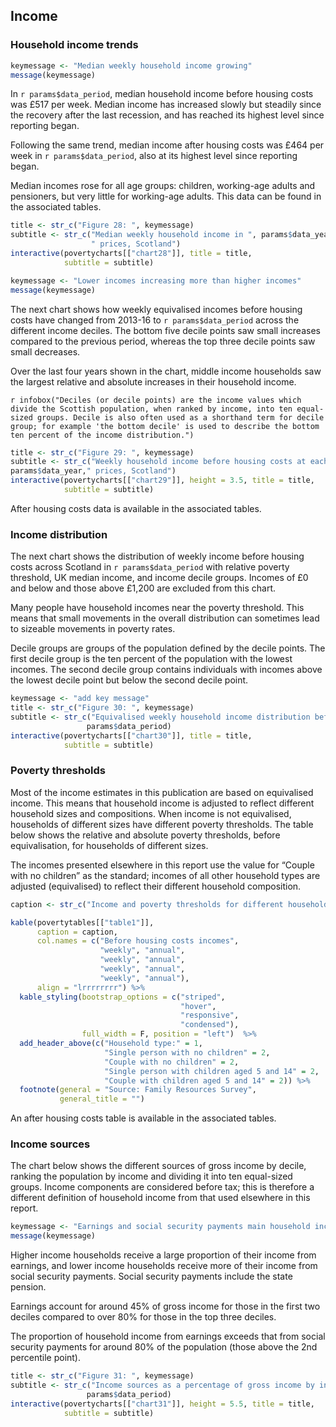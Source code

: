 ## Income

### Household income trends

```{r}
keymessage <- "Median weekly household income growing"
message(keymessage)
```

In `r params$data_period`, median household income before housing costs was £517 per week. Median income has increased slowly but steadily since the recovery after the last recession, and has reached its highest level since reporting began.

Following the same trend, median income after housing costs was £464 per week in `r params$data_period`, also at its highest level since reporting began.

Median incomes rose for all age groups: children, working-age adults and pensioners, but very little for working-age adults. This data can be found in the associated tables.


```{r chart28}
title <- str_c("Figure 28: ", keymessage)
subtitle <- str_c("Median weekly household income in ", params$data_year, 
                  " prices, Scotland")
interactive(povertycharts[["chart28"]], title = title,
            subtitle = subtitle)
```

```{r}
keymessage <- "Lower incomes increasing more than higher incomes"
message(keymessage)
```

The next chart shows how weekly equivalised incomes before housing costs have changed from 2013-16 to `r params$data_period` across the different income deciles. The bottom five decile points saw small increases compared to the previous period, whereas the top three decile points saw small decreases.

Over the last four years shown in the chart, middle income households saw the largest relative and absolute increases in their household income.

`r infobox("Deciles (or decile points) are the income values which divide the Scottish population, when ranked by income, into ten equal-sized groups. Decile is also often used as a shorthand term for decile group; for example 'the bottom decile' is used to describe the bottom ten percent of the income distribution.")`


```{r chart29}
title <- str_c("Figure 29: ", keymessage)
subtitle <- str_c("Weekly household income before housing costs at each decile point in ",
params$data_year," prices, Scotland")
interactive(povertycharts[["chart29"]], height = 3.5, title = title,
            subtitle = subtitle)
```

After housing costs data is available in the associated tables.

### Income distribution

The next chart shows the distribution of weekly income before housing costs across Scotland in `r params$data_period` with relative poverty threshold, UK median income, and income decile groups. Incomes of £0 and below and those above £1,200 are excluded from this chart.

Many people have household incomes near the poverty threshold. This means that small movements in the overall distribution can sometimes lead to sizeable movements in poverty rates.

Decile groups are groups of the population defined by the decile points. The first decile group is the ten percent of the population with the lowest incomes. The second decile group contains individuals with incomes above the lowest decile point but below the second decile point.


```{r chart30}
keymessage <- "add key message"
title <- str_c("Figure 30: ", keymessage)
subtitle <- str_c("Equivalised weekly household income distribution before housing costs, Scotland ", 
                 params$data_period)
interactive(povertycharts[["chart30"]], title = title,
            subtitle = subtitle)
```

### Poverty thresholds

Most of the income estimates in this publication are based on equivalised income. This means that household income is adjusted to reflect different household sizes and compositions. When income is not equivalised, households of different sizes have different poverty thresholds. The table below shows the relative and absolute poverty thresholds, before equivalisation, for households of different sizes.

The incomes presented elsewhere in this report use the value for "Couple with no children" as the standard; incomes of all other household types are adjusted (equivalised) to reflect their different household composition.

```{r table1}

caption <- str_c("Income and poverty thresholds for different household types before housing costs, Scotland ", params$data_period)

kable(povertytables[["table1"]], 
      caption = caption,
      col.names = c("Before housing costs incomes",
                    "weekly", "annual", 
                    "weekly", "annual",
                    "weekly", "annual",
                    "weekly", "annual"),
      align = "lrrrrrrrr") %>%
  kable_styling(bootstrap_options = c("striped",
                                      "hover",
                                      "responsive",
                                      "condensed"),
                full_width = F, position = "left")  %>%
  add_header_above(c("Household type:" = 1,
                     "Single person with no children" = 2,
                     "Couple with no children" = 2,
                     "Single person with children aged 5 and 14" = 2,
                     "Couple with children aged 5 and 14" = 2)) %>%
  footnote(general = "Source: Family Resources Survey",
           general_title = "") 
```

An after housing costs table is available in the associated tables.

### Income sources

The chart below shows the different sources of gross income by decile, ranking the population by income and dividing it into ten equal-sized groups. Income components are considered before tax; this is therefore a different definition of household income from that used elsewhere in this report.

```{r}
keymessage <- "Earnings and social security payments main household income sources"
message(keymessage)
```

Higher income households receive a large proportion of their income from earnings, and lower income households receive more of their income from social security payments. Social security payments include the state pension.

Earnings account for around 45% of gross income for those in the first two deciles compared to over 80% for those in the top three deciles.

The proportion of household income from earnings exceeds that from social security payments for around 80% of the population (those above the 2nd percentile point).


```{r chart31}
title <- str_c("Figure 31: ", keymessage)
subtitle <- str_c("Income sources as a percentage of gross income by income decile, Scotland ", 
                 params$data_period)
interactive(povertycharts[["chart31"]], height = 5.5, title = title,
            subtitle = subtitle)
```
